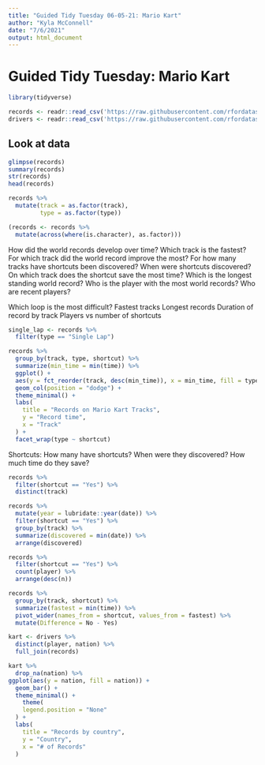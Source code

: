 ```yaml
---
title: "Guided Tidy Tuesday 06-05-21: Mario Kart"
author: "Kyla McConnell"
date: "7/6/2021"
output: html_document
---
```


# Guided Tidy Tuesday: Mario Kart 

```r
library(tidyverse)

records <- readr::read_csv('https://raw.githubusercontent.com/rfordatascience/tidytuesday/master/data/2021/2021-05-25/records.csv')
drivers <- readr::read_csv('https://raw.githubusercontent.com/rfordatascience/tidytuesday/master/data/2021/2021-05-25/drivers.csv')
```

## Look at data 
```r
glimpse(records)
summary(records)
str(records)
head(records)
```

```r
records %>% 
  mutate(track = as.factor(track),
         type = as.factor(type))

(records <- records %>% 
  mutate(across(where(is.character), as.factor)))
```


How did the world records develop over time?
Which track is the fastest?
For which track did the world record improve the most?
For how many tracks have shortcuts been discovered?
When were shortcuts discovered?
On which track does the shortcut save the most time?
Which is the longest standing world record?
Who is the player with the most world records?
Who are recent players?

Which loop is the most difficult?
Fastest tracks
Longest records 
Duration of record by track
Players vs number of shortcuts

```r
single_lap <- records %>% 
  filter(type == "Single Lap")

records %>% 
  group_by(track, type, shortcut) %>% 
  summarize(min_time = min(time)) %>% 
  ggplot() +
  aes(y = fct_reorder(track, desc(min_time)), x = min_time, fill = type) +
  geom_col(position = "dodge") +
  theme_minimal() + 
  labs(
    title = "Records on Mario Kart Tracks",
    y = "Record time", 
    x = "Track"
  ) +
  facet_wrap(type ~ shortcut)
```
Shortcuts:
How many have shortcuts?
When were they discovered?
How much time do they save?
```r
records %>% 
  filter(shortcut == "Yes") %>% 
  distinct(track)
```

```r
records %>% 
  mutate(year = lubridate::year(date)) %>% 
  filter(shortcut == "Yes") %>% 
  group_by(track) %>% 
  summarize(discovered = min(date)) %>% 
  arrange(discovered)
```


```r
records %>% 
  filter(shortcut == "Yes") %>% 
  count(player) %>% 
  arrange(desc(n))
```

```r
records %>% 
  group_by(track, shortcut) %>% 
  summarize(fastest = min(time)) %>% 
  pivot_wider(names_from = shortcut, values_from = fastest) %>% 
  mutate(Difference = No - Yes)
```

```r
kart <- drivers %>% 
  distinct(player, nation) %>% 
  full_join(records)

kart %>% 
  drop_na(nation) %>% 
ggplot(aes(y = nation, fill = nation)) +
  geom_bar() +
  theme_minimal() +
    theme(
    legend.position = "None"
  ) +
  labs(
    title = "Records by country",
    y = "Country", 
    x = "# of Records"
  )

```

